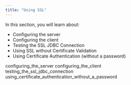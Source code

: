 ```yaml
---
title: "Using SSL"
---
```


<div id="using_ssl" class="registered_link"></div>


In this section, you will learn about:

  - Configuring the server
  - Configuring the client
  - Testing the SSL JDBC Connection
  - Using SSL without Certificate Validation
  - Using Certificate Authentication (without a password)

<div class="toctree" data-maxdepth="3">

configuring_the_server configuring_the_client testing_the_ssl_jdbc_connection using_certificate_authentication_without_a_password

</div>
